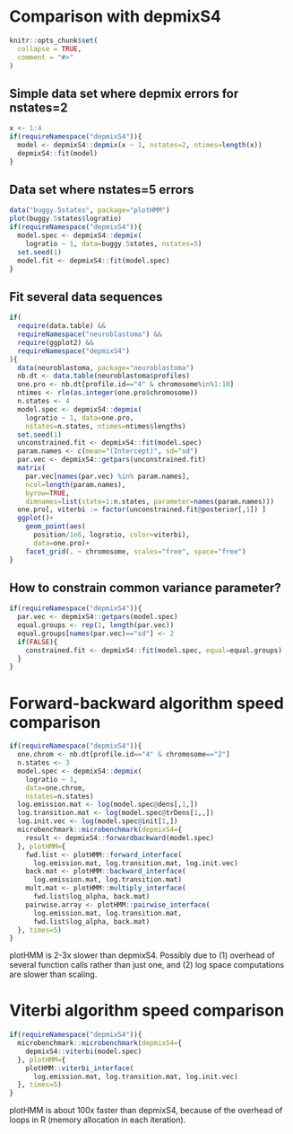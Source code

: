 <!--
%\VignetteEngine{knitr::knitr}
%\VignetteIndexEntry{Comparison with depmixS4}
-->

# Comparison with depmixS4

```r
knitr::opts_chunk$set(
  collapse = TRUE,
  comment = "#>"
)
```

## Simple data set where depmix errors for nstates=2

```r
x <- 1:4
if(requireNamespace("depmixS4")){
  model <- depmixS4::depmix(x ~ 1, nstates=2, ntimes=length(x))
  depmixS4::fit(model)
}
```

## Data set where nstates=5 errors

```r
data("buggy.5states", package="plotHMM")
plot(buggy.5states$logratio)
if(requireNamespace("depmixS4")){
  model.spec <- depmixS4::depmix(
    logratio ~ 1, data=buggy.5states, nstates=5)
  set.seed(1)
  model.fit <- depmixS4::fit(model.spec)
}
```

## Fit several data sequences

```r
if(
  require(data.table) && 
  requireNamespace("neuroblastoma") && 
  require(ggplot2) && 
  requireNamespace("depmixS4")
){
  data(neuroblastoma, package="neuroblastoma")
  nb.dt <- data.table(neuroblastoma$profiles)
  one.pro <- nb.dt[profile.id=="4" & chromosome%in%1:10]
  ntimes <- rle(as.integer(one.pro$chromosome))
  n.states <- 4
  model.spec <- depmixS4::depmix(
    logratio ~ 1, data=one.pro,
    nstates=n.states, ntimes=ntimes$lengths)
  set.seed(1)
  unconstrained.fit <- depmixS4::fit(model.spec)
  param.names <- c(mean="(Intercept)", sd="sd")
  par.vec <- depmixS4::getpars(unconstrained.fit)
  matrix(
    par.vec[names(par.vec) %in% param.names],
    ncol=length(param.names),
    byrow=TRUE,
    dimnames=list(state=1:n.states, parameter=names(param.names)))
  one.pro[, viterbi := factor(unconstrained.fit@posterior[,1]) ]
  ggplot()+
    geom_point(aes(
      position/1e6, logratio, color=viterbi),
      data=one.pro)+
    facet_grid(. ~ chromosome, scales="free", space="free")
}
```

## How to constrain common variance parameter?

```r
if(requireNamespace("depmixS4")){
  par.vec <- depmixS4::getpars(model.spec)
  equal.groups <- rep(1, length(par.vec))
  equal.groups[names(par.vec)=="sd"] <- 2
  if(FALSE){
    constrained.fit <- depmixS4::fit(model.spec, equal=equal.groups)
  }
}
```

# Forward-backward algorithm speed comparison 

```r
if(requireNamespace("depmixS4")){
  one.chrom <- nb.dt[profile.id=="4" & chromosome=="2"]
  n.states <- 3
  model.spec <- depmixS4::depmix(
    logratio ~ 1,
    data=one.chrom,
    nstates=n.states)
  log.emission.mat <- log(model.spec@dens[,1,])
  log.transition.mat <- log(model.spec@trDens[1,,])
  log.init.vec <- log(model.spec@init[1,])
  microbenchmark::microbenchmark(depmixS4={
    result <- depmixS4::forwardbackward(model.spec)
  }, plotHMM={
    fwd.list <- plotHMM::forward_interface(
      log.emission.mat, log.transition.mat, log.init.vec)
    back.mat <- plotHMM::backward_interface(
      log.emission.mat, log.transition.mat)
    mult.mat <- plotHMM::multiply_interface(
      fwd.list$log_alpha, back.mat)
    pairwise.array <- plotHMM::pairwise_interface(
      log.emission.mat, log.transition.mat,
      fwd.list$log_alpha, back.mat)
  }, times=5)  
}
```

plotHMM is 2-3x slower than depmixS4. Possibly due to (1) overhead of
several function calls rather than just one, and (2) log space
computations are slower than scaling.

# Viterbi algorithm speed comparison

```r
if(requireNamespace("depmixS4")){
  microbenchmark::microbenchmark(depmixS4={
    depmixS4::viterbi(model.spec)
  }, plotHMM={
    plotHMM::viterbi_interface(
      log.emission.mat, log.transition.mat, log.init.vec)
  }, times=5)
}
```

plotHMM is about 100x faster than depmixS4, because of the overhead of
loops in R (memory allocation in each iteration).
